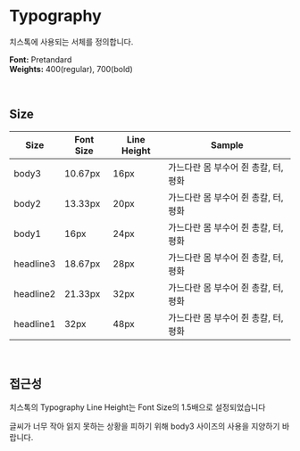 

<Meta title="Token/Typography" />

<br />
<br />
<br />
<br />

# Typography

치스톡에 사용되는 서체를 정의합니다.

**Font:** Pretandard  
**Weights:** 400(regular), 700(bold)

<br />

## **Size**

<Canvas withSource="none">
  <table style={{ borderCollapse: "separate", borderSpacing: "32rem" }}>
    <thead>
      <tr style={{ textAlign: "left" }}>
        <th>
          <Text size="headline2" weight="bold">
            Size
          </Text>
        </th>
        <th>
          <Text size="headline2" weight="bold">
            Font Size
          </Text>
        </th>
        <th>
          <Text size="headline2" weight="bold">
            Line Height
          </Text>
        </th>
        <th>
          <Text size="headline2" weight="bold">
            Sample
          </Text>
        </th>
      </tr>
    </thead>
    <tbody>
      <tr>
        <td>
          <Text class="text-xs">body3</Text>
        </td>
        <td>
          <Text class="text-xs">10.67px</Text>
        </td>
        <td>
          <Text class="text-xs">16px</Text>
        </td>
        <td>
          <Text class="text-xs">가느다란 몸 부수어 쥔 총칼, 터, 평화</Text>
        </td>
      </tr>
      <tr>
        <td>
          <Text class="text-s">body2</Text>
        </td>
        <td>
          <Text class="text-s">13.33px</Text>
        </td>
        <td>
          <Text class="text-s">20px</Text>
        </td>
        <td>
          <Text class="text-s">가느다란 몸 부수어 쥔 총칼, 터, 평화</Text>
        </td>
      </tr>
      <tr>
        <td>
          <Text class="text-m">body1</Text>
        </td>
        <td>
          <Text class="text-m">16px</Text>
        </td>
        <td>
          <Text class="text-m">24px</Text>
        </td>
        <td>
          <Text class="text-m">가느다란 몸 부수어 쥔 총칼, 터, 평화</Text>
        </td>
      </tr>
      <tr>
        <td>
          <Text class="text-l">headline3</Text>
        </td>
        <td>
          <Text class="text-l">18.67px</Text>
        </td>
        <td>
          <Text class="text-l">28px</Text>
        </td>
        <td>
          <Text class="text-l">가느다란 몸 부수어 쥔 총칼, 터, 평화</Text>
        </td>
      </tr>
      <tr>
        <td>
          <Text class="text-xl">headline2</Text>
        </td>
        <td>
          <Text class="text-xl">21.33px</Text>
        </td>
        <td>
          <Text class="text-xl">32px</Text>
        </td>
        <td>
          <Text class="text-xl">가느다란 몸 부수어 쥔 총칼, 터, 평화</Text>
        </td>
      </tr>
      <tr>
        <td>
          <Text class="text-2xl">headline1</Text>
        </td>
        <td>
          <Text class="text-2xl">32px</Text>
        </td>
        <td>
          <Text class="text-2xl">48px</Text>
        </td>
        <td>
          <Text class="text-2xl">가느다란 몸 부수어 쥔 총칼, 터, 평화</Text>
        </td>
      </tr>
    </tbody>
  </table>
</Canvas>

<br />

## **접근성**

치스톡의 Typography Line Height는 Font Size의 1.5배으로 설정되었습니다  

글씨가 너무 작아 읽지 못하는 상황을 피하기 위해 body3 사이즈의 사용을 지양하기 바랍니다.

<br />
<br />
